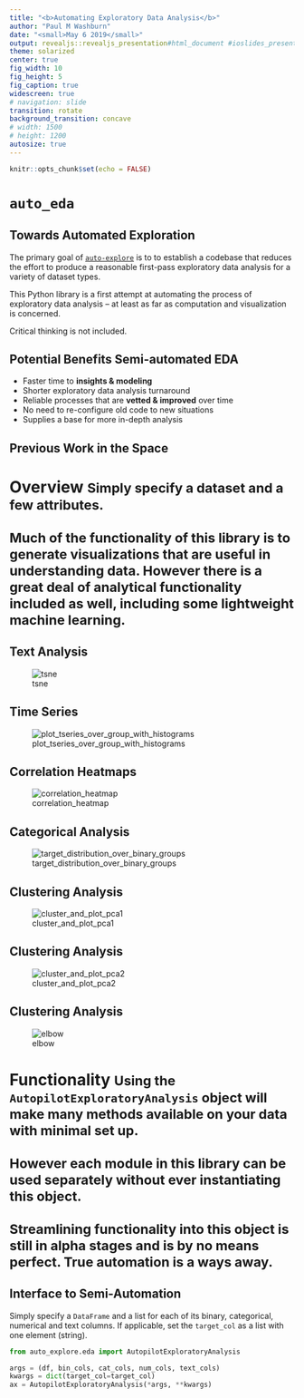 ```yaml
---
title: "<b>Automating Exploratory Data Analysis</b>"
author: "Paul M Washburn"
date: "<small>May 6 2019</small>"
output: revealjs::revealjs_presentation#html_document #ioslides_presentation #slidy_presentation #beamer_presentation #revealjs::revealjs_presentation
theme: solarized
center: true
fig_width: 10
fig_height: 5
fig_caption: true
widescreen: true
# navigation: slide
transition: rotate
background_transition: concave
# width: 1500
# height: 1200
autosize: true
---
```


```r
knitr::opts_chunk$set(echo = FALSE)
```

# <b>`auto_eda`</b> <small></small> {data-background=#AAE6E6}


## Towards Automated Exploration

The primary goal of [`auto-explore`](https://github.com/paulmattheww/auto-explore) is to to establish a codebase that reduces the effort to produce a reasonable first-pass exploratory data analysis for a variety of dataset types.

This Python library is a first attempt at automating the process of exploratory data analysis -- at least as far as computation and visualization is concerned.  

Critical thinking is not included.

## Potential Benefits Semi-automated EDA

- Faster time to **insights & modeling**
- Shorter exploratory data analysis turnaround
- Reliable processes that are **vetted & improved** over time
- No need to re-configure old code to new situations
- Supplies a base for more in-depth analysis

## Previous Work in the Space


# <b>Overview</b> <small>Simply specify a dataset and a few attributes.<br><br>Much of the functionality of this library is to generate visualizations that are useful in understanding data.  However there is a great deal of analytical functionality included as well, including some lightweight machine learning.</small> {data-background=#DA863C}

## Text Analysis

![tsne](/Users/pmw/Desktop/templates/auto-explore/img/tsne cluster.png)


## Time Series

![plot_tseries_over_group_with_histograms](/Users/pmw/Desktop/templates/auto-explore/img/tseries.png)

## Correlation Heatmaps

![correlation_heatmap](/Users/pmw/Desktop/templates/auto-explore/img/heatmap.png)

## Categorical Analysis

![target_distribution_over_binary_groups](/Users/pmw/Desktop/templates/auto-explore/img/boxen.png)


## Clustering Analysis

![cluster_and_plot_pca1](/Users/pmw/Desktop/templates/auto-explore/img/kmeans.png)

## Clustering Analysis

![cluster_and_plot_pca2](/Users/pmw/Desktop/templates/auto-explore/img/silhouette.png)

## Clustering Analysis

![elbow](/Users/pmw/Desktop/templates/auto-explore/img/elbow.png)



# <b>Functionality</b> <small>Using the `AutopilotExploratoryAnalysis` object will make many methods available on your data with minimal set up.<br><br>However each module in this library can be used separately without ever instantiating this object.<br><br>Streamlining functionality into this object is still in alpha stages and is by no means perfect.  True automation is a ways away.</small> {data-background=#B5F55E}



## Interface to Semi-Automation

Simply specify a `DataFrame` and a list for each of its binary, categorical, numerical and text columns.  If applicable, set the `target_col` as a list with one element (string).  

```python
from auto_explore.eda import AutopilotExploratoryAnalysis

args = (df, bin_cols, cat_cols, num_cols, text_cols)
kwargs = dict(target_col=target_col)
ax = AutopilotExploratoryAnalysis(*args, **kwargs)
```


